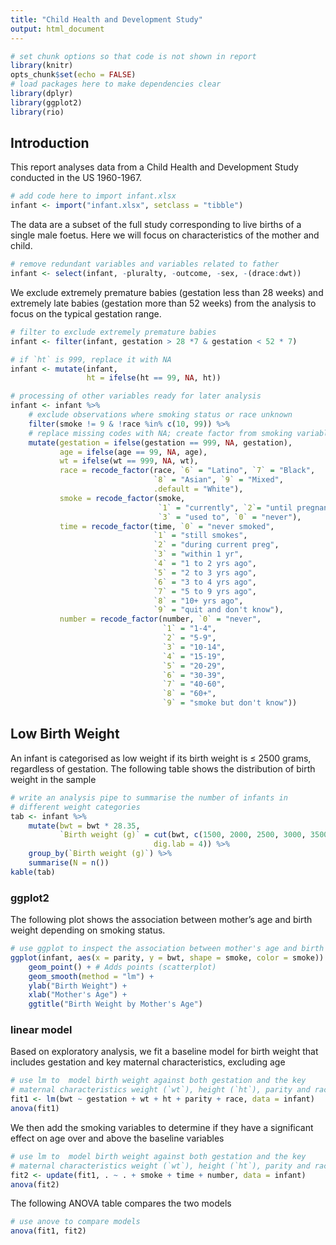 ```yaml
---
title: "Child Health and Development Study"
output: html_document
---
```


```r
# set chunk options so that code is not shown in report
library(knitr)
opts_chunk$set(echo = FALSE)
# load packages here to make dependencies clear
library(dplyr)
library(ggplot2)
library(rio)
```

## Introduction

This report analyses data from a Child Health and Development Study 
conducted in the US 1960-1967.

```r
# add code here to import infant.xlsx
infant <- import("infant.xlsx", setclass = "tibble")
```

The data are a subset of the full study corresponding to live births of a 
single male foetus. Here we will focus on characteristics of the mother 
and child.

```r
# remove redundant variables and variables related to father
infant <- select(infant, -pluralty, -outcome, -sex, -(drace:dwt))
```

We exclude extremely premature babies (gestation less than 28 
weeks) and extremely late babies (gestation more than 52 weeks) from the 
analysis to focus on the typical gestation range.

```r
# filter to exclude extremely premature babies
infant <- filter(infant, gestation > 28 *7 & gestation < 52 * 7)
```

```r
# if `ht` is 999, replace it with NA
infant <- mutate(infant, 
                 ht = ifelse(ht == 99, NA, ht))
```

```r
# processing of other variables ready for later analysis
infant <- infant %>%
    # exclude observations where smoking status or race unknown
    filter(smoke != 9 & !race %in% c(10, 99)) %>% 
    # replace missing codes with NA; create factor from smoking variable
    mutate(gestation = ifelse(gestation == 999, NA, gestation),
           age = ifelse(age == 99, NA, age),
           wt = ifelse(wt == 999, NA, wt),
           race = recode_factor(race, `6` = "Latino", `7` = "Black", 
                                `8` = "Asian", `9` = "Mixed", 
                                .default = "White"),
           smoke = recode_factor(smoke, 
                                 `1` = "currently", `2`= "until pregnancy", 
                                 `3` = "used to", `0` = "never"),
           time = recode_factor(time, `0` = "never smoked",
                                `1` = "still smokes",
                                `2` = "during current preg",
                                `3` = "within 1 yr",
                                `4` = "1 to 2 yrs ago",
                                `5` = "2 to 3 yrs ago",
                                `6` = "3 to 4 yrs ago",
                                `7` = "5 to 9 yrs ago",
                                `8` = "10+ yrs ago",
                                `9` = "quit and don't know"),
           number = recode_factor(number, `0` = "never",
                                  `1` = "1-4",
                                  `2` = "5-9",
                                  `3` = "10-14",
                                  `4` = "15-19",
                                  `5` = "20-29",
                                  `6` = "30-39",
                                  `7` = "40-60",
                                  `8` = "60+",
                                  `9` = "smoke but don't know"))

```

## Low Birth Weight 

An infant is categorised as low weight if its birth weight is ≤ 2500 
grams, regardless of gestation. The following table shows the distribution 
of birth weight in the sample

```r
# write an analysis pipe to summarise the number of infants in 
# different weight categories
tab <- infant %>%
    mutate(bwt = bwt * 28.35,
           `Birth weight (g)` = cut(bwt, c(1500, 2000, 2500, 3000, 3500, 5000),
                                dig.lab = 4)) %>%
    group_by(`Birth weight (g)`) %>%
    summarise(N = n())
kable(tab)
```

### ggplot2 

The following plot shows the association between mother's age and birth weight depending on smoking status. 

```r
# use ggplot to inspect the association between mother's age and birth
ggplot(infant, aes(x = parity, y = bwt, shape = smoke, color = smoke)) +
    geom_point() + # Adds points (scatterplot)
    geom_smooth(method = "lm") + 
    ylab("Birth Weight") + 
    xlab("Mother's Age") +
    ggtitle("Birth Weight by Mother's Age")
```

### linear model

Based on exploratory analysis, we fit a baseline model for birth weight 
that includes gestation and key maternal characteristics, excluding age

```r
# use lm to  model birth weight against both gestation and the key
# maternal characteristics weight (`wt`), height (`ht`), parity and race
fit1 <- lm(bwt ~ gestation + wt + ht + parity + race, data = infant)
anova(fit1)
```

We then add the smoking variables to determine if they have a 
significant effect on age over and above the baseline variables

```r
# use lm to  model birth weight against both gestation and the key
# maternal characteristics weight (`wt`), height (`ht`), parity and race
fit2 <- update(fit1, . ~ . + smoke + time + number, data = infant)
anova(fit2)
```

The following ANOVA table compares the two models

```r
# use anove to compare models
anova(fit1, fit2)
```

